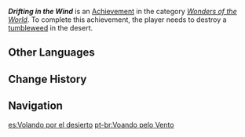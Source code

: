 {{Achievement Infobox
|id           = 81286
|order id     = 1272
|category     = Wonders of the World
|description  = Break the [[tumbleweed]] drifting in the desert.
|requirements = 
|primogems    = 5
|tracking     = 
|topic        = 
|hidden       = 1
|type         = Exploration
}}
'''''Drifting in the Wind''''' is an [[Achievement]] in the category ''[[Wonders of the World]]''. To complete this achievement, the player needs to destroy a [[tumbleweed]] in the desert.
<!--
==Gameplay Notes==

==Trivia==

==Video Guides==
{{EVT
|video1   = 
|caption1 = 
}}
-->
==Other Languages==
{{Other Languages
|en      = Drifting in the Wind
|zhs     = 在风中飘荡
|zhs_rm  = Zài Fēng-zhōng Piāodàng
|zht     = 在風中飄蕩
|zht_rm  = Zài Fēng-zhōng Piāodàng
|zh_tl   = Drifting in the Wind
|ja      = 風に吹かれて
|ja_rm   = Kaze ni Fukarete
|ja_tl   = Blown by the Wind
|ko      = 바람에 나부끼다
|ko_tl   = Fluttering in the Wind
|es      = Volando por el desierto
|es_tl   = Flying Through the Desert
|fr      = Dérivant dans le vent
|fr_tl   = Drifting in the Wind
|ru      = По воле ветра
|ru_tl   = To Wind's Will
|th      = ลอยละล่องท่องสายลม
|th_rm   = 
|th_tl   = 
|vi      = Phấp Phới Trong Gió
|vi_tl   = 
|de      = Wehend im Wind
|de_tl   = Wafting in the Wind
|id      = Terbawa Angin
|id_tl   = Drifted by the Wind
|pt      = Voando pelo Vento
|pt_tl   = 
|tr      = Vahşi Batı
|tr_tl   = Wild West
|it      = Trasportato dal vento
|it_tl   = 
}}

==Change History==
{{Change History|3.1}}
<!--
==References==
{{Reflist}}
-->
==Navigation==
{{Achievement Navbox}}

[[es:Volando por el desierto]]
[[pt-br:Voando pelo Vento]]